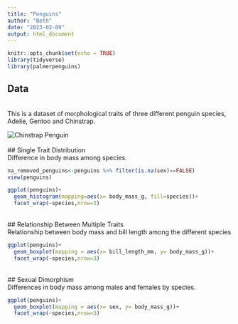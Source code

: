 ```yaml
---
title: "Penguins"
author: "Beth"
date: "2023-02-09"
output: html_document
---
```


```r
knitr::opts_chunk$set(echo = TRUE)
library(tidyverse)
library(palmerpenguins)
```

## Data
<br>
This is a dataset of morphological traits of three different penguin species, Adelie, Gentoo and Chinstrap.

![Chinstrap Penguin](https://ejphoto.com/images_ANT/ANT_ChinstrapPenguin08.jpg)
<br>
<br>
## Single Trait Distribution
<br>
Difference in body mass among species.
```r
na_removed_penguins<-penguins %>% filter(is.na(sex)==FALSE)
view(penguins)
```

```r
ggplot(penguins)+
  geom_histogram(mapping=aes(x= body_mass_g, fill=species))+
  facet_wrap(~species,nrow=3)
```


<br>
## Relationship Between Multiple Traits
<br>
Relationship between body mass and bill length among the different species
<br>
```r
ggplot(penguins)+
  geom_boxplot(mapping = aes(x= bill_length_mm, y= body_mass_g))+
  facet_wrap(~species,nrow=3)
```

<br>
## Sexual Dimorphism
<br>
Differences in body mass among males and females by species.
<br>
```r
ggplot(penguins)+
  geom_boxplot(mapping = aes(x= sex, y= body_mass_g))+
  facet_wrap(~species,nrow=3)
```

